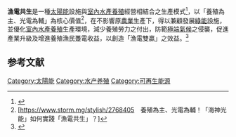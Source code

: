 '''漁電共生'''是一種[[太陽能|太陽能]]設施與[[室內水產養殖|室內水產養殖]]經營相結合之生產模式<ref>{{Cite web |url=https://law.coa.gov.tw/glrsnewsout/LawContent.aspx?id=GL000938 |title=存档副本 |access-date=2021-03-17 |archive-date=2020-10-31 |archive-url=https://web.archive.org/web/20201031015545/https://law.coa.gov.tw/GLRSnewsout/LawContent.aspx?id=GL000938 |dead-url=no }}</ref>，以「養殖為主、光電為輔」為核心價值<ref>[https://www.storm.mg/stylish/2768405　養殖為主、光電為輔！「海神光能」如何實踐「漁電共生」？]</ref>，在不影響原[[農業|農業]]生產下，得以兼顧發展[[綠能|綠能]]設施，並優化[[室內水產養殖|室內水產養殖]]生產環境，減少養殖勞力之付出，防範[[極端氣候|極端氣候]]之侵襲，促進產業升級及增進養殖漁民躉電收益，以創造「漁電雙贏」之效益。<ref>{{Cite web |url=https://age.triwra.org.tw/Page/AgriGreenEnergy?category=Fishing |title=存档副本 |access-date=2021-03-17 |archive-date=2021-01-27 |archive-url=https://web.archive.org/web/20210127214936/http://age.triwra.org.tw/Page/AgriGreenEnergy?category=Fishing |dead-url=no }}</ref>

==参考文献 ==
{{Reflist|2}}

[[Category:太陽能|Category:太陽能]]
[[Category:水产养殖|Category:水产养殖]]
[[Category:可再生能源|Category:可再生能源]]
{{stub}}